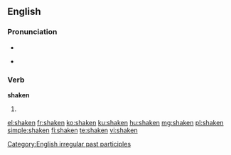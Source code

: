 ==English==

===Pronunciation===
* {{IPA|/ˈʃeɪkən/}}
* {{audio|en-us-shaken.ogg|Audio (US)}}
*: {{rhymes|eɪkən}}

===Verb===
'''shaken'''

# {{past participle of|[[shake]]}}

[[Category:English irregular past participles]]

[[el:shaken]]
[[fr:shaken]]
[[ko:shaken]]
[[ku:shaken]]
[[hu:shaken]]
[[mg:shaken]]
[[pl:shaken]]
[[simple:shaken]]
[[fi:shaken]]
[[te:shaken]]
[[vi:shaken]]